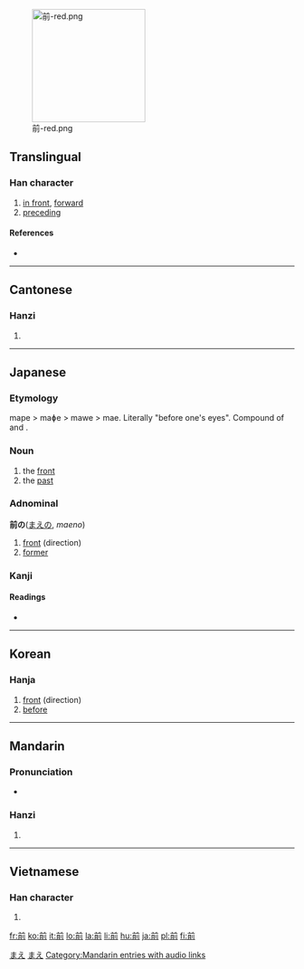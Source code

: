 [[Image:前-red.png|200px|right]]
==Translingual==

===Han character===
{{Han char|rn=18|rad=刀|as=07|sn=9|four=8022<sub>1</sub>|canj=廿月中弓 (TBLN)}}

# [[in front]], [[forward]]
# [[preceding]]

====References====
* {{Han ref|kx=0140.150|dkj=02011|dj=0318.060|hdz=10248.040|uh=524D|ud=21069|bh=AB65|bd=43877}}

----

==Cantonese==

===Hanzi===
{{yue-hanzi|jyut=|y=chin4}}

# {{defn|Cantonese|sort=刀07}}

----

==Japanese==

===Etymology===

mape > maɸe > mawe > mae. Literally "before one's eyes". Compound of {{term|目|ma|eye}} and {{term|方|pe|direction}}.

===Noun===
{{ja-noun|k|hira=まえ|hhira=まへ|rom=mae}}

# the [[front]]
# the [[past]]

===Adnominal===
'''前の'''([[まえ]]の, ''maeno'')

# [[front]] (direction)
# [[former]]

[[Category:1000 Japanese basic words|まえ]]
[[Category:Japanese adnominals|まえ]]

===Kanji===
{{ja-kanji|grade=2|rs=刀07}}

====Readings====
* {{ja-readings|on=[[ぜん]] (zen), [[せん]] (sen)|kun=[[まえ]] (mae), [[すすむ]] (susumu)}}

----

==Korean==

===Hanja===
{{ko-hanja|hangeul=전|rv=jeon|mr=chŏn}}

# [[front]] (direction)
# [[before]]


----

==Mandarin==

===Pronunciation===
*{{audio|zh-qián.ogg|audio}}

===Hanzi===
{{cmn-hanzi|pin=[[qián]] ([[qian2]]), [[shā]] ([[sha1]])|wg=ch'ien<sup>2</sup>, sha<sup>1</sup>}}

# {{defn|Mandarin|sort=刀07}}

[[Category:Mandarin entries with audio links]]

----

==Vietnamese==

===Han character===
{{vi-hantu|[[tiền]], [[tèn]]|rs=刀07}}

# {{defn|Vietnamese|sort=刀07}}

[[fr:前]]
[[ko:前]]
[[it:前]]
[[lo:前]]
[[la:前]]
[[li:前]]
[[hu:前]]
[[ja:前]]
[[pl:前]]
[[fi:前]]